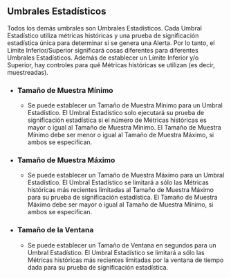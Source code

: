 ## Umbrales Estadísticos

Todos los demás umbrales son Umbrales Estadísticos.
Cada Umbral Estadístico utiliza métricas históricas y una prueba de significación estadística única para determinar si se genera una Alerta.
Por lo tanto, el Límite Inferior/Superior significará cosas diferentes para diferentes Umbrales Estadísticos.
Además de establecer un Límite Inferior y/o Superior, hay controles para qué Métricas históricas se utilizan (es decir, muestreadas).

- ### Tamaño de Muestra Mínimo
  - Se puede establecer un Tamaño de Muestra Mínimo para un Umbral Estadístico.
El Umbral Estadístico solo ejecutará su prueba de significación estadística
si el número de Métricas históricas es mayor o igual al Tamaño de Muestra Mínimo.
El Tamaño de Muestra Mínimo debe ser menor o igual al Tamaño de Muestra Máximo, si ambos se especifican.
- ### Tamaño de Muestra Máximo
  - Se puede establecer un Tamaño de Muestra Máximo para un Umbral Estadístico.
El Umbral Estadístico se limitará a sólo las Métricas históricas más recientes
limitadas al Tamaño de Muestra Máximo para su prueba de significación estadística.
El Tamaño de Muestra Máximo debe ser mayor o igual al Tamaño de Muestra Mínimo, si ambos se especifican.
- ### Tamaño de la Ventana
  - Se puede establecer un Tamaño de Ventana en segundos para un Umbral Estadístico.
El Umbral Estadístico se limitará a sólo las Métricas históricas más recientes
limitadas por la ventana de tiempo dada para su prueba de significación estadística.